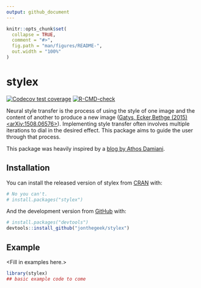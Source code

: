 ```yaml
---
output: github_document
---
```


<!-- README.md is generated from README.Rmd. Please edit that file -->

```r
knitr::opts_chunk$set(
  collapse = TRUE,
  comment = "#>",
  fig.path = "man/figures/README-",
  out.width = "100%"
)
```

# stylex

<!-- badges: start -->
[![Codecov test coverage](https://codecov.io/gh/jonthegeek/stylex/branch/main/graph/badge.svg)](https://codecov.io/gh/jonthegeek/stylex?branch=main)
[![R-CMD-check](https://github.com/jonthegeek/stylex/workflows/R-CMD-check/badge.svg)](https://github.com/jonthegeek/stylex/actions)
<!-- badges: end -->

Neural style transfer is the process of using the style of one  image and the content of another to produce a new image ([Gatys, Ecker,Bethge (2015) <arXiv:1508.06576>](https://arxiv.org/abs/1508.06576)). 
Implementing style transfer often involves multiple iterations to dial in the desired effect. 
This package aims to guide the user through that process.

This package was heavily inspired by a [blog by Athos Damiani](https://blog.curso-r.com/posts/2021-02-22-neural-style-transfer/).

## Installation

You can install the released version of stylex from [CRAN](https://CRAN.R-project.org) with:

``` r
# No you can't.
# install.packages("stylex")
```

And the development version from [GitHub](https://github.com/) with:

``` r
# install.packages("devtools")
devtools::install_github("jonthegeek/stylex")
```
## Example

<Fill in examples here.>

```r
library(stylex)
## basic example code to come
```

